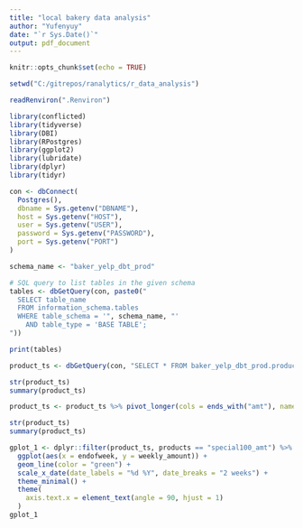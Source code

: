 ```yaml
---
title: "local bakery data analysis"
author: "Yufenyuy"
date: "`r Sys.Date()`"
output: pdf_document
---
```


```r
knitr::opts_chunk$set(echo = TRUE)
```

```r
setwd("C:/gitrepos/ranalytics/r_data_analysis")
```

```r
readRenviron(".Renviron")
```

```r
library(conflicted)
library(tidyverse)
library(DBI)
library(RPostgres)
library(ggplot2)
library(lubridate)
library(dplyr)
library(tidyr)
```



```r
con <- dbConnect(
  Postgres(),
  dbname = Sys.getenv("DBNAME"),
  host = Sys.getenv("HOST"), 
  user = Sys.getenv("USER"),
  password = Sys.getenv("PASSWORD"),
  port = Sys.getenv("PORT")
)
```


```r
schema_name <- "baker_yelp_dbt_prod"

# SQL query to list tables in the given schema
tables <- dbGetQuery(con, paste0("
  SELECT table_name
  FROM information_schema.tables
  WHERE table_schema = '", schema_name, "'
    AND table_type = 'BASE TABLE';
"))

print(tables)
```


```r
product_ts <- dbGetQuery(con, "SELECT * FROM baker_yelp_dbt_prod.products_weekly_ts")
```


```r
str(product_ts)
summary(product_ts)
```


```r
product_ts <- product_ts %>% pivot_longer(cols = ends_with("amt"), names_to = "products", values_to = "weekly_amount", names_repair = "check_unique")
```

```r
str(product_ts)
summary(product_ts)
```

```r
gplot_1 <- dplyr::filter(product_ts, products == "special100_amt") %>%
  ggplot(aes(x = endofweek, y = weekly_amount)) + 
  geom_line(color = "green") +
  scale_x_date(date_labels = "%d %Y", date_breaks = "2 weeks") +
  theme_minimal() +
  theme(
    axis.text.x = element_text(angle = 90, hjust = 1)
  )
gplot_1
```

